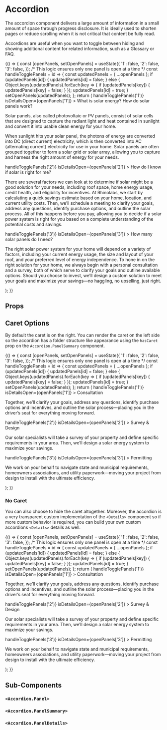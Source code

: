 
<Meta title="Components/Accordion/Overview" component={Accordion} />

# Accordion

The accordion component delivers a large amount of information in a small amount of space through progress disclosure. It is ideally used to shorten pages or reduce scrolling when it is not critical that content be fully read.

Accordions are useful when you want to toggle between hiding and showing additional content for related information, such as a Glossary or FAQ.

<Canvas isExpanded>
  <Story name="Default">
    {() => {
      const [openPanels, setOpenPanels] = useState({
        '1': false,
        '2': false,
        '3': false,
      });
      /* This logic ensures only one panel is open at a time */
      const handleTogglePanels = id => {
        const updatedPanels = { ...openPanels };
        if (updatedPanels[id]) {
          updatedPanels[id] = false;
        } else {
          Object.keys(updatedPanels).forEach(key => {
            if (updatedPanels[key]) {
              updatedPanels[key] = false;
            }
          });
          updatedPanels[id] = true;
        }
        setOpenPanels(updatedPanels);
      };
      return (
        <Accordion>
          <Accordion.Panel isOpen={openPanels['1']}>
            <Accordion.PanelSummary
              onToggle={() => handleTogglePanels('1')}
              isDetailsOpen={openPanels['1']}
            >
              What is solar energy? How do solar panels work?
            </Accordion.PanelSummary>
            <Accordion.PanelDetails gap="md">
              <p>
                Solar panels, also called photovoltaic or PV panels, consist of solar cells that are
                designed to capture the radiant light and heat contained in sunlight and convert it
                into usable clean energy for your home.
              </p>
              <p>
                When sunlight hits your solar panel, the photons of energy are converted into DC
                (direct current) electricity, which is then converted into AC (alternating current)
                electricity for use in your home. Solar panels are often grouped together to form a
                solar grid or solar array, allowing you to capture and harness the right amount of
                energy for your needs.
              </p>
            </Accordion.PanelDetails>
          </Accordion.Panel>
          <Accordion.Panel isOpen={openPanels['2']}>
            <Accordion.PanelSummary
              onToggle={() => handleTogglePanels('2')}
              isDetailsOpen={openPanels['2']}
            >
              How do I know if solar is right for me?
            </Accordion.PanelSummary>
            <Accordion.PanelDetails>
              <p>
                There are several factors we can look at to determine if solar might be a good
                solution for your needs, including roof space, home energy usage, credit health, and
                eligibility for incentives. At Rhinolabs, we start by calculating a quick savings
                estimate based on your home, location, and current utility costs. Then, we’ll
                schedule a meeting to clarify your goals, address any questions, identify purchase
                options, and outline the solar process. All of this happens before you pay, allowing
                you to decide if a solar power system is right for you based on a complete
                understanding of the potential costs and savings.
              </p>
            </Accordion.PanelDetails>
          </Accordion.Panel>
          <Accordion.Panel isOpen={openPanels['3']} borderWidth="0">
            <Accordion.PanelSummary
              onToggle={() => handleTogglePanels('3')}
              isDetailsOpen={openPanels['3']}
            >
              How many solar panels do I need?
            </Accordion.PanelSummary>
            <Accordion.PanelDetails>
              <p>
                The right solar power system for your home will depend on a variety of factors,
                including your current energy usage, the size and layout of your roof, and your
                preferred level of energy independence. To hone in on the right solution for your
                home, we always begin with a personal consultation and a survey, both of which serve
                to clarify your goals and outline available options. Should you choose to invest,
                we’ll design a custom solution to meet your goals and maximize your savings—no
                haggling, no upselling, just right.
              </p>
            </Accordion.PanelDetails>
          </Accordion.Panel>
        </Accordion>
      );
    }}
  </Story>
</Canvas>

## Props

<ArgsTable of={Accordion} />

## Caret Options

By default the caret is on the right. You can render the caret on the left side so the accordion has a folder structure like appearance using the `hasCaret` prop on the `Accordion.PanelSummary` component.

<Canvas isExpanded>
  <Story name="Left Caret">
    {() => {
      const [openPanels, setOpenPanels] = useState({
        '1': false,
        '2': false,
        '3': false,
      });
      /* This logic ensures only one panel is open at a time */
      const handleTogglePanels = id => {
        const updatedPanels = { ...openPanels };
        if (updatedPanels[id]) {
          updatedPanels[id] = false;
        } else {
          Object.keys(updatedPanels).forEach(key => {
            if (updatedPanels[key]) {
              updatedPanels[key] = false;
            }
          });
          updatedPanels[id] = true;
        }
        setOpenPanels(updatedPanels);
      };
      return (
        <Accordion>
          <Accordion.Panel isOpen={openPanels['1']}>
            <Accordion.PanelSummary
              hasCaret="left"
              onToggle={() => handleTogglePanels('1')}
              isDetailsOpen={openPanels['1']}
            >
              Consultation
            </Accordion.PanelSummary>
            <Accordion.PanelDetails>
              <p>
                Together, we’ll clarify your goals, address any questions, identify purchase options
                and incentives, and outline the solar process—placing you in the driver’s seat for
                everything moving forward.
              </p>
            </Accordion.PanelDetails>
          </Accordion.Panel>
          <Accordion.Panel isOpen={openPanels['2']}>
            <Accordion.PanelSummary
              hasCaret="left"
              onToggle={() => handleTogglePanels('2')}
              isDetailsOpen={openPanels['2']}
            >
              Survey &amp; Design
            </Accordion.PanelSummary>
            <Accordion.PanelDetails>
              <p>
                Our solar specialists will take a survey of your property and define specific
                requirements in your area. Then, we’ll design a solar energy system to maximize your
                savings.
              </p>
            </Accordion.PanelDetails>
          </Accordion.Panel>
          <Accordion.Panel isOpen={openPanels['3']} borderWidth="0">
            <Accordion.PanelSummary
              hasCaret="left"
              onToggle={() => handleTogglePanels('3')}
              isDetailsOpen={openPanels['3']}
            >
              Permitting
            </Accordion.PanelSummary>
            <Accordion.PanelDetails>
              <p>
                We work on your behalf to navigate state and municipal requirements, homeowners
                associations, and utility paperwork—moving your project from design to install with
                the ultimate efficiency.
              </p>
            </Accordion.PanelDetails>
          </Accordion.Panel>
        </Accordion>
      );
    }}
  </Story>
</Canvas>

### No Caret

You can also choose to hide the caret altogether. Moreover, the accordion is a very transparent custom implementation of the `<Details>` component so if more custom behavior is required, you can build your own custom accordions `<Details>` details as well.

<Canvas isExpanded>
  <Story name="No Caret">
    {() => {
      const [openPanels, setOpenPanels] = useState({
        '1': false,
        '2': false,
        '3': false,
      });
      /* This logic ensures only one panel is open at a time */
      const handleTogglePanels = id => {
        const updatedPanels = { ...openPanels };
        if (updatedPanels[id]) {
          updatedPanels[id] = false;
        } else {
          Object.keys(updatedPanels).forEach(key => {
            if (updatedPanels[key]) {
              updatedPanels[key] = false;
            }
          });
          updatedPanels[id] = true;
        }
        setOpenPanels(updatedPanels);
      };
      return (
        <Accordion>
          <Accordion.Panel isOpen={openPanels['1']}>
            <Accordion.PanelSummary
              hasCaret={false}
              onToggle={() => handleTogglePanels('1')}
              isDetailsOpen={openPanels['1']}
            >
              Consultation
            </Accordion.PanelSummary>
            <Accordion.PanelDetails>
              <p>
                Together, we’ll clarify your goals, address any questions, identify purchase options
                and incentives, and outline the solar process—placing you in the driver’s seat for
                everything moving forward.
              </p>
            </Accordion.PanelDetails>
          </Accordion.Panel>
          <Accordion.Panel isOpen={openPanels['2']}>
            <Accordion.PanelSummary
              hasCaret={false}
              onToggle={() => handleTogglePanels('2')}
              isDetailsOpen={openPanels['2']}
            >
              Survey &amp; Design
            </Accordion.PanelSummary>
            <Accordion.PanelDetails>
              <p>
                Our solar specialists will take a survey of your property and define specific
                requirements in your area. Then, we’ll design a solar energy system to maximize your
                savings.
              </p>
            </Accordion.PanelDetails>
          </Accordion.Panel>
          <Accordion.Panel isOpen={openPanels['3']} borderWidth="0">
            <Accordion.PanelSummary
              hasCaret={false}
              onToggle={() => handleTogglePanels('3')}
              isDetailsOpen={openPanels['3']}
            >
              Permitting
            </Accordion.PanelSummary>
            <Accordion.PanelDetails>
              <p>
                We work on your behalf to navigate state and municipal requirements, homeowners
                associations, and utility paperwork—moving your project from design to install with
                the ultimate efficiency.
              </p>
            </Accordion.PanelDetails>
          </Accordion.Panel>
        </Accordion>
      );
    }}
  </Story>
</Canvas>

## Sub-Components

### `<Accordion.Panel>`

<ArgsTable of={AccordionPanel} />

### `<Accordion.PanelSummary>`

<ArgsTable of={AccordionPanelSummary} />

### `<Accordion.PanelDetails>`

<ArgsTable of={AccordionPanelDetails} />

